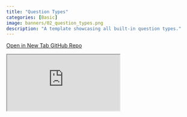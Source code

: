 ```yaml
---
title: "Question Types"
categories: [Basic]
image: banners/02_question_types.png
description: "A template showcasing all built-in question types."
---
```


<div class="button-container">
  <a href="https://surveydown.shinyapps.io/question_types/" class="template-button" target="_blank">
    <i class="fas fa-external-link-alt"></i> Open in New Tab
  </a>
  <a href="https://github.com/surveydown-dev/templates" class="template-button" target="_blank">
    <i class="fab fa-github"></i> GitHub Repo
  </a>
</div>

<div class="template-iframe-container">
<iframe src="https://surveydown.shinyapps.io/question_types/" class="template-iframe"></iframe>
</div>